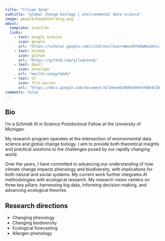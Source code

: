 ```yaml
---
title: "Yiluan Song"
subtitle: "global change biology | environmental data science"
image: people/headshot/Song.png
about:
  template: trestles
  links:
    - text: Google Scholar
      icon: google
      url: "https://scholar.google.com/citations?user=Wwzx8YkAAAAJ&hl=zh-CN"
    - text: GitHub
      icon: github
      url: "https://github.com/yiluansong"
    - text: Email
      icon: envelope
      url: "mailto:songyl@edu"
    - text: CV
      icon: file-person
      url: "https://docs.google.com/document/d/1Hxwe0iR8H5X0eXnYDAnElDwA4bijcMan3mNqRyE2c-o/edit?usp=drive_link"
comments: false
---
```


::: {.column-page}

## Bio

I'm a Schmidt AI in Science Postdoctoral Fellow at the University of Michigan.

My research program operates at the intersection of environmental data science and global change biology. I aim to provide both theoretical insights and practical solutions to the challenges posed by our rapidly changing world.

Over the years, I have committed to advancing our understanding of how climate change impacts phenology and biodiversity, with implications for both natural and social systems. My current work further integrates AI methodologies with ecological research. My research vision centers on three key pillars: harnessing big data, informing decision-making, and advancing ecological theories.

<p></p>

## Research directions

- Changing phenology
- Changing biodiversity
- Ecological forecasting
- Allergen phenology

:::
